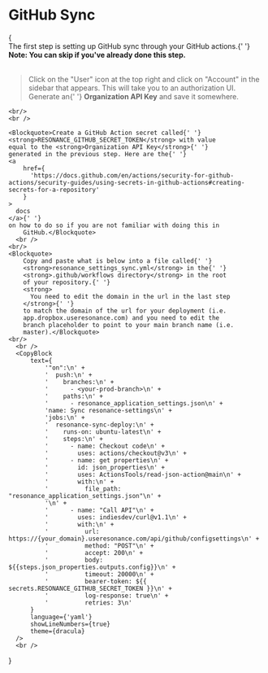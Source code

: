 
# GitHub Sync

{
<Theme>
    <br/>
        The first step is setting up GitHub sync through your
        GitHub actions.{' '}
        <strong>
            Note: You can skip if you've already done this step.
        </strong>
    <br />
    <br />
       <Blockquote>Click on the "User" icon at the top right and click on
        "Account" in the sidebar that appears. This will take you
        to an authorization UI. Generate an{' '}
        <strong>Organization API Key</strong> and save it
        somewhere.
       </Blockquote>

    <br/>
    <br />

    <Blockquote>Create a GitHub Action secret called{' '}
    <strong>RESONANCE_GITHUB_SECRET_TOKEN</strong> with value
    equal to the <strong>Organization API Key</strong>{' '}
    generated in the previous step. Here are the{' '}
    <a
        href={
          'https://docs.github.com/en/actions/security-for-github-actions/security-guides/using-secrets-in-github-actions#creating-secrets-for-a-repository'
        }
    >
      docs
    </a>{' '}
    on how to do so if you are not familiar with doing this in
        GitHub.</Blockquote>
      <br />
    <br/>
    <Blockquote>
        Copy and paste what is below into a file called{' '}
        <strong>resonance_settings_sync.yml</strong> in the{' '}
        <strong>.github/workflows directory</strong> in the root
        of your repository.{' '}
        <strong>
          You need to edit the domain in the url in the last step
        </strong>{' '}
        to match the domain of the url for your deployment (i.e.
        app.dropbox.useresonance.com) and you need to edit the
        branch placeholder to point to your main branch name (i.e.
        master).</Blockquote>
    <br/>
      <br />
      <CopyBlock
          text={
              '"on":\n' +
              '  push:\n' +
              '    branches:\n' +
              '      - <your-prod-branch>\n' +
              '    paths:\n' +
              '      - resonance_application_settings.json\n' +
              'name: Sync resonance-settings\n' +
              'jobs:\n' +
              '  resonance-sync-deploy:\n' +
              '    runs-on: ubuntu-latest\n' +
              '    steps:\n' +
              '      - name: Checkout code\n' +
              '        uses: actions/checkout@v3\n' +
              '      - name: get properties\n' +
              '        id: json_properties\n' +
              '        uses: ActionsTools/read-json-action@main\n' +
              '        with:\n' +
              '          file_path: "resonance_application_settings.json"\n' +
              '\n' +
              '      - name: "Call API"\n' +
              '        uses: indiesdev/curl@v1.1\n' +
              '        with:\n' +
              '          url: https://{your_domain}.useresonance.com/api/github/configsettings\n' +
              '          method: "POST"\n' +
              '          accept: 200\n' +
              '          body: ${{steps.json_properties.outputs.config}}\n' +
              '          timeout: 20000\n' +
              '          bearer-token: ${{ secrets.RESONANCE_GITHUB_SECRET_TOKEN }}\n' +
              '          log-response: true\n' +
              '          retries: 3\n'
          }
          language={'yaml'}
          showLineNumbers={true}
          theme={dracula}
      />
      <br />
</Theme>}